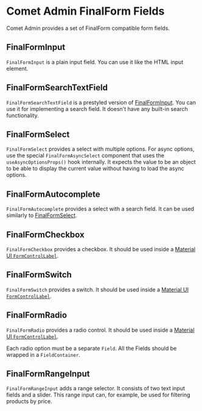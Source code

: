 

<Meta title="Docs/Form/Components/FinalForm Fields" />

# Comet Admin FinalForm Fields

Comet Admin provides a set of FinalForm compatible form fields.

## FinalFormInput

`FinalFormInput` is a plain input field.
You can use it like the HTML input element.

<Canvas>
    <Story id="stories-form-finalform-fields--finalforminput" />
</Canvas>

## FinalFormSearchTextField

`FinalFormSearchTextField` is a prestyled version of [FinalFormInput](#finalforminput).
You can use it for implementing a search field.
It doesn't have any built-in search functionality.

<Canvas>
    <Story id="stories-form-finalform-fields--finalformsearchtextfield" />
</Canvas>

## FinalFormSelect

`FinalFormSelect` provides a select with multiple options.
For async options, use the special `FinalFormAsyncSelect` component that uses the `useAsyncOptionsProps()` hook internally.
It expects the value to be an object to be able to display the current value without having to load the async options.

<Canvas>
    <Story id="stories-form-finalform-fields--finalformselect" />
</Canvas>

## FinalFormAutocomplete

`FinalFormAutocomplete` provides a select with a search field.
It can be used similarly to [FinalFormSelect](#finalformselect).

<Canvas>
    <Story id="stories-form-finalform-fields--finalformautocomplete" />
</Canvas>

## FinalFormCheckbox

`FinalFormCheckbox` provides a checkbox.
It should be used inside a [Material UI `FormControlLabel`](https://v4.mui.com/api/form-control-label/#formcontrollabel-api).

<Canvas>
    <Story id="stories-form-finalform-fields--finalformcheckbox" />
</Canvas>

## FinalFormSwitch

`FinalFormSwitch` provides a switch.
It should be used inside a [Material UI `FormControlLabel`](https://v4.mui.com/api/form-control-label/#formcontrollabel-api).

<Canvas>
    <Story id="stories-form-finalform-fields--finalformswitch" />
</Canvas>

## FinalFormRadio

`FinalFormRadio` provides a radio control.
It should be used inside a [Material UI `FormControlLabel`](https://v4.mui.com/api/form-control-label/#formcontrollabel-api).

Each radio option must be a separate `Field`.
All the Fields should be wrapped in a `FieldContainer`.

<Canvas>
    <Story id="stories-form-finalform-fields--finalformradio" />
</Canvas>

## FinalFormRangeInput

`FinalFormRangeInput` adds a range selector.
It consists of two text input fields and a slider.
This range input can, for example, be used for filtering products by price.

<Canvas>
    <Story id="stories-form-finalform-fields--finalformrangeinput" />
</Canvas>

